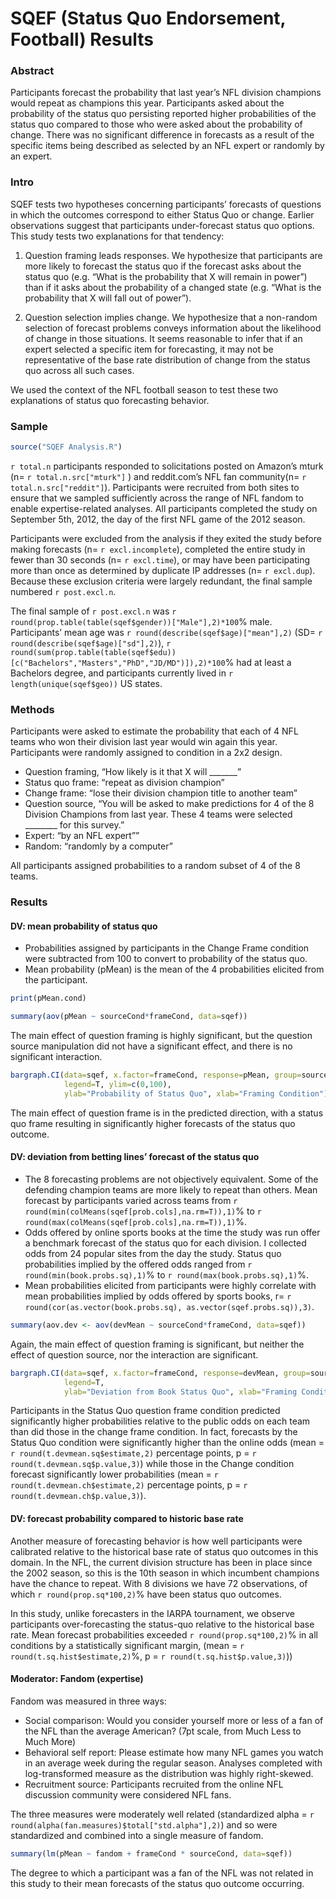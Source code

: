 SQEF (Status Quo Endorsement, Football) Results
========================================================

### Abstract
Participants forecast the probability that last year's NFL division champions would repeat as champions this year.  Participants asked about the probability of the status quo persisting reported higher probabilities of the status quo compared to those who were asked about the probability of change.  There was no significant difference in forecasts as a result of the specific items being described as selected by an NFL expert or randomly by an expert.

### Intro

SQEF tests two hypotheses concerning participants' forecasts of questions in which the outcomes correspond to either Status Quo or change.  Earlier observations suggest that participants under-forecast status quo options.  This study tests two explanations for that tendency:

1. Question framing leads responses.  We hypothesize that participants are more likely to forecast the status quo if the forecast asks about the status quo (e.g. "What is the probability that X will remain in power") than if it asks about the probability of a changed state (e.g. "What is the probability that X will fall out of power").

2. Question selection implies change.  We hypothesize that a non-random selection of forecast problems conveys information about the likelihood of change in those situations.  It seems reasonable to infer that if an expert selected a specific item for forecasting, it may not be representative of the base rate distribution of change from the status quo across all such cases.

We used the context of the NFL football season to test these two explanations of status quo forecasting behavior.

### Sample
``` r
source("SQEF Analysis.R")
```

`r total.n` participants responded to solicitations posted on Amazon's mturk (n= `r total.n.src["mturk"]` ) and reddit.com's NFL fan community(n= `r total.n.src["reddit"]`).  Participants were recruited from both sites to ensure that we sampled sufficiently across the range of NFL fandom to enable expertise-related analyses.  All participants completed the study on September 5th, 2012, the day of the first NFL game of the 2012 season.

Participants were excluded from the analysis if they exited the study before making forecasts (n= `r excl.incomplete`), completed the entire study in fewer than 30 seconds (n= `r excl.time`), or may have been participating more than once as determined by duplicate IP addresses (n= `r excl.dup`).  Because these exclusion criteria were largely redundant, the final sample numbered `r post.excl.n`. 

The final sample of `r post.excl.n` was `r round(prop.table(table(sqef$gender))["Male"],2)*100`% male.  Participants' mean age was `r round(describe(sqef$age)["mean"],2)` (SD= `r round(describe(sqef$age)["sd"],2)`), `r round(sum(prop.table(table(sqef$edu))[c("Bachelors","Masters","PhD","JD/MD")]),2)*100`% had at least a Bachelors degree, and participants currently lived in `r length(unique(sqef$geo))` US states.

### Methods
Participants were asked to estimate the probability that each of 4 NFL teams who won their division last year would win again this year. Participants were randomly assigned to condition in a 2x2 design.

* Question framing, "How likely is it that X will _______ "
 * Status quo frame:  "repeat as division champion"
 * Change frame: "lose their division champion title to another team"
* Question source, "You will be asked to make predictions for 4 of the 8 Division Champions from last year.  These 4 teams were selected ________ for this survey."
 * Expert: "by an NFL expert""
 * Random: "randomly by a computer"
 
All participants assigned probabilities to a random subset of 4 of the 8 teams.

### Results

#### DV: mean probability of status quo
* Probabilities assigned by participants in the Change Frame condition were subtracted from 100 to convert to probability of the status quo.  
* Mean probability (pMean) is the mean of the 4 probabilities elicited from the participant.

```r
print(pMean.cond)
``` 

```r
summary(aov(pMean ~ sourceCond*frameCond, data=sqef))
```
The main effect of question framing is highly significant, but the question source manipulation did not have a significant effect, and there is no significant interaction.

```r
bargraph.CI(data=sqef, x.factor=frameCond, response=pMean, group=sourceCond, 
            legend=T, ylim=c(0,100), 
            ylab="Probability of Status Quo", xlab="Framing Condition")
```
The main effect of question frame is in the predicted direction, with a status quo frame resulting in significantly higher forecasts of the status quo outcome.

#### DV: deviation from betting lines' forecast of the status quo
* The 8 forecasting problems are not objectively equivalent.  Some of the defending champion teams are more likely to repeat than others.  Mean forecast by participants varied across teams from `r round(min(colMeans(sqef[prob.cols],na.rm=T)),1)`% to `r round(max(colMeans(sqef[prob.cols],na.rm=T)),1)`%.  
* Odds offered by online sports books at the time the study was run offer a benchmark forecast of the status quo for each division.  I collected odds from 24 popular sites from the day the study.  Status quo probabilities implied by the offered odds ranged from `r round(min(book.probs.sq),1)`% to `r round(max(book.probs.sq),1)`%.
* Mean probabilities elicited from participants were highly correlate with mean probabilities implied by odds offered by sports books, r= `r round(cor(as.vector(book.probs.sq), as.vector(sqef.probs.sq)),3)`.
````r
summary(aov.dev <- aov(devMean ~ sourceCond*frameCond, data=sqef))
````
Again, the main effect of question framing is significant, but neither the effect of question source, nor the interaction are significant.
````r
bargraph.CI(data=sqef, x.factor=frameCond, response=devMean, group=sourceCond, 
            legend=T, 
            ylab="Deviation from Book Status Quo", xlab="Framing Condition")
````
Participants in the Status Quo question frame condition predicted significantly higher probabilities relative to the public odds on each team than did those in the change frame condition.  In fact, forecasts by the Status Quo condition were significantly higher than the online odds (mean = `r round(t.devmean.sq$estimate,2)` percentage points, p = `r round(t.devmean.sq$p.value,3)`) while those in the Change condition forecast significantly lower probabilities (mean = `r round(t.devmean.ch$estimate,2)` percentage points, p = `r round(t.devmean.ch$p.value,3)`).

#### DV: forecast probability compared to historic base rate
Another measure of forecasting behavior is how well participants were calibrated relative to the historical base rate of status quo outcomes in this domain.  In the NFL, the current division structure has been in place since the 2002 season, so this is the 10th season in which incumbent champions have the chance to repeat.  With 8 divisions we have 72 observations, of which `r round(prop.sq*100,2)`% have been status quo outcomes.

In this study, unlike forecasters in the IARPA tournament, we observe participants over-forecasting the status-quo relative to the historical base rate.  Mean forecast probabilities exceeded `r round(prop.sq*100,2)`% in all conditions by a statistically significant margin, (mean = `r round(t.sq.hist$estimate,2)`%, p = `r round(t.sq.hist$p.value,3)`))


#### Moderator: Fandom (expertise)
Fandom was measured in three ways:

* Social comparison: Would you consider yourself more or less of a fan of the NFL than the average American? (7pt scale, from Much Less to Much More)
* Behavioral self report: Please estimate how many NFL games you watch in an average week during the regular season.  Analyses completed with log-transformed measure as the distribution was highly right-skewed.
* Recruitment source: Participants recruited from the online NFL discussion community were considered NFL fans.

The three measures were moderately well related (standardized alpha = `r round(alpha(fan.measures)$total["std.alpha"],2)`) and so were standardized and combined into a single measure of fandom.
````r
summary(lm(pMean ~ fandom + frameCond * sourceCond, data=sqef))
````
The degree to which a participant was a fan of the NFL was not related in this study to their mean forecasts of the status quo outcome occurring.  












